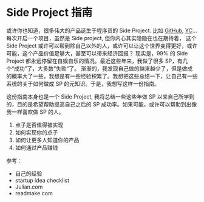 
# Side Project 指南

或许你也知道，很多伟大的产品诞生于程序员的 Side Project. 比如 [GitHub](), [YC]()... 每次开启一个项目，虽然是 Side project, 但你内心其实隐隐在也在期待着，
这个 Side Project 或许可以帮到除自己以外的人，或许可以让这个世界变得更好，或许可能，这个产品价值足够大，甚至可以带来经济回报？
现实是，99% 的 Side Project 都永远停留在自娱自乐的情况。最近这些年来，我做了很多 SP，有几个“成功”了，大多数“失败“了。
渐渐的，我发现自己做的越来越少了，但是做成的概率大了一些，我想是有一些经验积累了。我想把这些总结一下，让自己有一些系统的关于如何做成 SP 的元知识。于是，我想写这样一份指南。

这份指南本身也是一个 Side Project, 我将总结一些这些年做 SP 以来自己所学到的，目的是希望帮助提高自己之后的 SP 成功率。如果可能，或许可以帮助到出像我一样喜欢做 SP 的人。



1. 点子是否值得被实现
2. 如何实现你的点子
3. 如何让更多人知道你的产品
4. 如何通过产品赚钱



参考：
- 自己的经验
- startup idea checklist
- Julian.com
- readmake.com